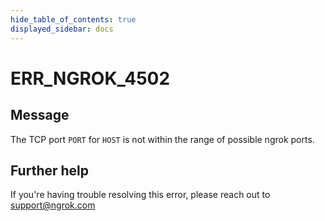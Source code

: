 ```yaml
---
hide_table_of_contents: true
displayed_sidebar: docs
---
```



# ERR_NGROK_4502

## Message

The TCP port `PORT` for `HOST` is not within the range of possible ngrok ports.

<ErrorDetails error="err_ngrok_4502" />

## Further help

If you're having trouble resolving this error, please reach out to [support@ngrok.com](mailto:support@ngrok.com?subject=Help%20with%20ERR_NGROK_4502)
